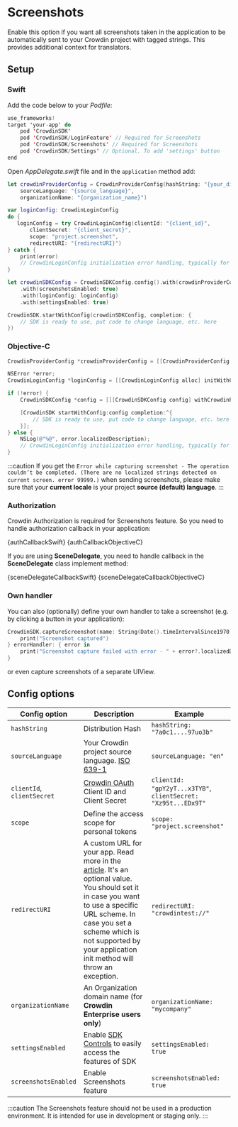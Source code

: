 
# Screenshots

Enable this option if you want all screenshots taken in the application to be automatically sent to your Crowdin project with tagged strings. This provides additional context for translators.

## Setup

### Swift

Add the code below to your *Podfile*:

```swift title="Podfile"
use_frameworks!
target 'your-app' do
    pod 'CrowdinSDK'
    pod 'CrowdinSDK/LoginFeature' // Required for Screenshots
    pod 'CrowdinSDK/Screenshots' // Required for Screenshots
    pod 'CrowdinSDK/Settings' // Optional. To add 'settings' button
end
```

Open *AppDelegate.swift* file and in the `application` method add:

```swift title="AppDelegate.swift"
let crowdinProviderConfig = CrowdinProviderConfig(hashString: "{your_distribution_hash}",
    sourceLanguage: "{source_language}",
    organizationName: "{organization_name}")

var loginConfig: CrowdinLoginConfig
do {
   loginConfig = try CrowdinLoginConfig(clientId: "{client_id}",
       clientSecret: "{client_secret}",
       scope: "project.screenshot",
       redirectURI: "{redirectURI}")
} catch {
    print(error)
    // CrowdinLoginConfig initialization error handling, typically for empty values and for wrong redirect URI value.
}

let crowdinSDKConfig = CrowdinSDKConfig.config().with(crowdinProviderConfig: crowdinProviderConfig)
    .with(screenshotsEnabled: true)
    .with(loginConfig: loginConfig)
    .with(settingsEnabled: true)

CrowdinSDK.startWithConfig(crowdinSDKConfig, completion: {
    // SDK is ready to use, put code to change language, etc. here
})
```

### Objective-C

```objectivec
CrowdinProviderConfig *crowdinProviderConfig = [[CrowdinProviderConfig alloc] initWithHashString:@"" sourceLanguage:@"" organizationName:@"{organization_name}"];

NSError *error;
CrowdinLoginConfig *loginConfig = [[CrowdinLoginConfig alloc] initWithClientId:@"{client_id}" clientSecret:@"{client_secret}" scope:@"project.screenshot" error:&error];

if (!error) {
    CrowdinSDKConfig *config = [[[CrowdinSDKConfig config] withCrowdinProviderConfig:crowdinProviderConfig] withLoginConfig:loginConfig];

    [CrowdinSDK startWithConfig:config completion:^{
        // SDK is ready to use, put code to change language, etc. here
    }];
} else {
    NSLog(@"%@", error.localizedDescription);
    // CrowdinLoginConfig initialization error handling, typically for empty values and for wrong redirect URI value.
}
```

:::caution
If you get the `Error while capturing screenshot - The operation couldn’t be completed. (There are no localized strings detected on current screen. error 99999.)` when sending screenshots, please make sure that your **current locale** is your project **source (default) language**.
:::

### Authorization

Crowdin Authorization is required for Screenshots feature. So you need to handle authorization callback in your application:


<Tabs groupId="language">
  <TabItem value="swift" label="Swift"><CodeBlock language="swift">{authCallbackSwift}</CodeBlock></TabItem>
  <TabItem value="obj-c" label="Objective-C"><CodeBlock language="objectivec">{authCallbackObjectiveC}</CodeBlock></TabItem>
</Tabs>

If you are using **SceneDelegate**, you need to handle callback in the **SceneDelegate**  class implement method:


<Tabs groupId="language">
  <TabItem value="swift" label="Swift"><CodeBlock language="swift">{sceneDelegateCallbackSwift}</CodeBlock></TabItem>
  <TabItem value="obj-c" label="Objective-C"><CodeBlock language="objectivec">{sceneDelegateCallbackObjectiveC}</CodeBlock></TabItem>
</Tabs>

### Own handler

You can also (optionally) define your own handler to take a screenshot (e.g. by clicking a button in your application):

```swift
CrowdinSDK.captureScreenshot(name: String(Date().timeIntervalSince1970)) {
    print("Screenshot captured")
} errorHandler: { error in
    print("Screenshot capture failed with error - " + error?.localizedDescription)
}
```

or even capture screenshots of a separate UIView.

## Config options

| Config option              | Description                                                                                                                                                                                                                                                                                                                                                                                                                        | Example                                                       |
|----------------------------|------------------------------------------------------------------------------------------------------------------------------------------------------------------------------------------------------------------------------------------------------------------------------------------------------------------------------------------------------------------------------------------------------------------------------------|---------------------------------------------------------------|
| `hashString`               | Distribution Hash                                                                                                                                                                                                                                                                                                                                                                                                                  | `hashString: "7a0c1....97uo3b"`                               |
| `sourceLanguage`           | Your Crowdin project source language. [ISO 639-1](http://www.loc.gov/standards/iso639-2/php/English_list.php)                                                                                                                                                                                                                                                                                                                      | `sourceLanguage: "en"`                                        |
| `clientId`, `clientSecret` | [Crowdin OAuth](https://support.crowdin.com/creating-oauth-app/) Client ID and Client Secret                                                                                                                                                                                                                                                                                                                                       | `clientId: "gpY2yT...x3TYB"`, `clientSecret: "Xz95t...EDx9T"` |
| `scope`                    | Define the access scope for personal tokens                                                                                                                                                                                                                                                                                                                                                                                        | `scope: "project.screenshot"`                                 |
| `redirectURI`              | A custom URL for your app. Read more in the [article](https://developer.apple.com/documentation/uikit/inter-process_communication/allowing_apps_and_websites_to_link_to_your_content/defining_a_custom_url_scheme_for_your_app). It's an optional value. You should set it in case you want to use a specific URL scheme. In case you set a scheme which is not supported by your application init method will throw an exception. | `redirectURI: "crowdintest://"`                               |
| `organizationName`         | An Organization domain name (for **Crowdin Enterprise users only**)                                                                                                                                                                                                                                                                                                                                                                | `organizationName: "mycompany"`                               |
| `settingsEnabled`          | Enable [SDK Controls](/advanced-features/sdk-controls) to easily access the features of SDK                                                                                                                                                                                                                                                                                                                                        | `settingsEnabled: true`                                       |
| `screenshotsEnabled`       | Enable Screenshots feature                                                                                                                                                                                                                                                                                                                                                                                                         | `screenshotsEnabled: true`                                    |

:::caution
The Screenshots feature should not be used in a production environment. It is intended for use in development or staging only.
:::
